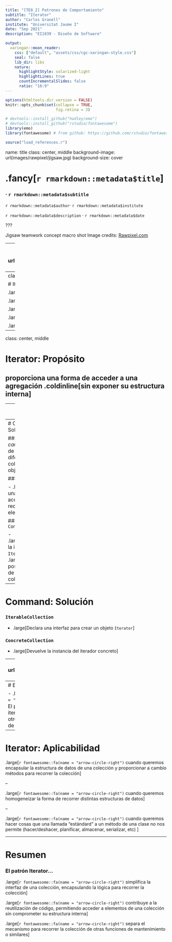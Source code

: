 ```yaml
---
title: "[TE8_2] Patrones de Comportamiento"
subtitle: "Iterator"
author: "Carlos Granell"
institute: "Universitat Jaume I"
date: "Sep 2021" 
description: "EI1039 - Diseño de Software"

output:
  xaringan::moon_reader:
    css: ["default", "assets/css/cgc-xaringan-style.css"]
    seal: false
    lib_dir: libs
    nature:
      highlightStyle: solarized-light
      highlightLines: true
      countIncrementalSlides: false
      ratio: "16:9"
---
```


```r
options(htmltools.dir.version = FALSE)
knitr::opts_chunk$set(collapse = TRUE,
                      fig.retina = 3)

# devtools::install_github("hadley/emo")
# devtools::install_github("rstudio/fontawesome")
library(emo)
library(fontawesome) # from github: https://github.com/rstudio/fontawesome

```

```r
source("load_references.r")
```

name: title
class: center, middle
background-image: url(images/rawpixel/jigsaw.jpg)
background-size: cover

# .fancy[`r rmarkdown::metadata$title`]

### &#183; `r rmarkdown::metadata$subtitle`


`r rmarkdown::metadata$author`&#183; `r rmarkdown::metadata$institute`

`r rmarkdown::metadata$description` &#183; `r rmarkdown::metadata$date`


???

Jigsaw teamwork concept macro shot
Image credits: [Rawpixel.com](https://www.rawpixel.com/image/678830)

---
class: inverse, center, middle
background-image: url(images/DivingDesingPatterns21.png)
background-size: cover


???
Image credits: [refactoring.guru](https://refactoring.guru/es/design-patterns/iterator)

---
class: inverse, center, middle

# Iterator Pattern

.large[Propósito]

.large[Problema]

.large[Solución]

.large[Estructura]

.large[Aplicabilidad]

---
class: center, middle

# Iterator: Propósito

## proporciona una forma de acceder a una agregación .coldinline[sin exponer su estructura interna]


---
# Iterator: Problema

### Un sistema tiene estructuras de datos diferentes (grafos, árboles, listas, etc.) que se recorren para obtener resultados similares

### Código duplicado para iterar o recorrer la colección

### Planificar o almacenar una llamada a un método¡?


---
# Command: Solución

### Lo que _cambia_: la forma de iterar diferentes colecciones de objetos 


### `Iterator`

-   .large[Declara una interfaz para acceder y recorrer elementos]


### `ConcreteIterator`

-   .large[Implementa la interfaz `Iterator`]
-   .large[Sabe la posición actual de recurrido de la colección]

---
# Command: Solución

### `IterableCollection`

-   .large[Declara una interfaz para crear un objeto `Iterator`]


### `ConcreteCollection`

-   .large[Devuelve la instancia del iterador concreto]


---
class: left, top
background-image: url(images/DivingDesingPatterns20.png)
background-size: contain

# Estructura

???

- las coleciones tienen al menos dos funciones: mantenimiento y recorrido. 
- El mantenimiento incluye métodos para agregar y eliminar elementos
- El recorrido se refiere a acceder a los elementos y conocer el orden de acceso 
- Iterator separa el mecanismo para recorrer la coleción de otras funciones de mantenimiento o similares.

Image credits: [refactoring.guru](https://refactoring.guru/es/design-patterns/iterator)


---
# Ejemplos reales

- .large[Iteración `r fontawesome::fa(name = "equals")` repetición, recursión o bucles. El patrón Iterator implementa dicha iteración sobre arrays, vectores, árboles, u otros tipos de colecciones. Java está lleno de Iterators...]

---
# Iterator: Aplicabilidad

.large[`r fontawesome::fa(name = "arrow-circle-right")` cuando queremos encapsular la estructura de datos de una colección y proporcionar a cambio métodos para recorrer la colección]

--

.large[`r fontawesome::fa(name = "arrow-circle-right")` cuando queremos homogeneizar la forma de recorrer distintas estructuras de datos]

--

.large[`r fontawesome::fa(name = "arrow-circle-right")` cuando queremos hacer cosas que una llamada "estándard" a un método de una clase no nos permite (hacer/deshacer, planificar, almacenar, serializar, etc) ]


---
# Resumen

### El patrón Iterator...

.large[`r fontawesome::fa(name = "arrow-circle-right")` simplifica la interfaz de una colección, encapsulando la lógica para recorrer la colección]

.large[`r fontawesome::fa(name = "arrow-circle-right")` contribuye a la reutilización de código, permitiendo acceder a elementos de una colección sin comprometer su estructura interna]


.large[`r fontawesome::fa(name = "arrow-circle-right")` separa el mecanismo para recorrer la colección de otras funciones de mantenimiento o similares]

